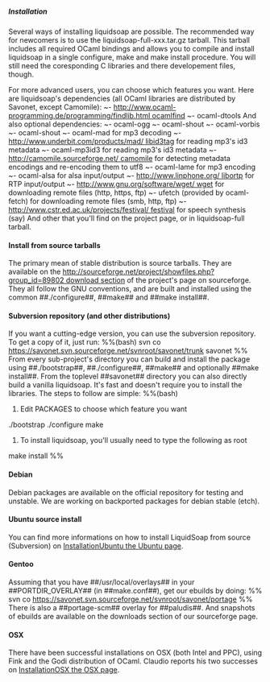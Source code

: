=====Installation=====

Several ways of installing liquidsoap are possible. 
The recommended way for newcomers is to use the liquidsoap-full-xxx.tar.gz tarball. This tarball includes all required OCaml bindings and allows you to compile and install liquidsoap in a single configure, make and make install procedure. You will still need the coresponding C libraries and there developement files, though.

For more advanced users, you can choose which features you want. Here are liquidsoap's dependencies (all OCaml libraries are distributed by Savonet, except Camomile):
~- [[http://www.ocaml-programming.de/programming/findlib.html ocamlfind]]
~- ocaml-dtools
And also optional dependencies:
~- ocaml-ogg
~- ocaml-shout
~- ocaml-vorbis
~- ocaml-shout
~- ocaml-mad for mp3 decoding
~- [[http://www.underbit.com/products/mad/ libid3tag]] for reading mp3's id3 metadata
~- ocaml-mp3id3 for reading mp3's id3 metadata
~- [[http://camomile.sourceforge.net/ camomile]] for detecting metadata encodings and re-encoding them to utf8
~- ocaml-lame for mp3 encoding
~- ocaml-alsa for alsa input/output
~- [[http://www.linphone.org/ libortp]] for RTP input/output
~- [[http://www.gnu.org/software/wget/ wget]] for downloading remote files (http, https, ftp)
~- ufetch (provided by ocaml-fetch) for downloading remote files (smb, http, ftp)
~- [[http://www.cstr.ed.ac.uk/projects/festival/ festival]] for speech synthesis (say)
And other that you'll find on the project page, or in liquidsoap-full tarball.

====Install from source tarballs====
The primary mean of stable distribution is source tarballs. They are available on the [[http://sourceforge.net/project/showfiles.php?group_id=89802 download section]] of the project's page on sourceforge. They all follow the GNU conventions, and are built and installed using the common ##./configure##, ##make## and ##make install##.

====Subversion repository (and other distributions)====
If you want a cutting-edge version, you can use the subversion repository. To get a copy of it, just run:
%%(bash)
svn co https://savonet.svn.sourceforge.net/svnroot/savonet/trunk savonet
%%
From every sub-project's directory you can build and install the package using ##./bootstrap##, ##./configure##, ##make## and optionally ##make install##.
From the toplevel ##savonet## directory you can also directly build a vanilla liquidsoap. It's fast and doesn't require you to install the libraries. The steps to follow are simple:
%%(bash)
# Edit PACKAGES to choose which feature you want
./bootstrap
./configure
make
# To install liquidsoap, you'll usually need to type the following as root
make install
%%

====Debian====
Debian packages are available on the official repository for testing and unstable.
We are working on backported packages for debian stable (etch).

====Ubuntu source install====
You can find more informations on how to install LiquidSoap from source (Subversion) on [[InstallationUbuntu the Ubuntu page]].

====Gentoo====
Assuming that you have ##/usr/local/overlays## in your ##PORTDIR_OVERLAY## (in ##make.conf##), get our ebuilds by doing:
%%
svn co https://savonet.svn.sourceforge.net/svnroot/savonet/portage
%%
There is also a ##portage-scm## overlay for ##paludis##. And snapshots of ebuilds are available on the downloads section of our sourceforge page.

====OSX====
There have been successful installations on OSX (both Intel and PPC), using Fink and the Godi distribution of OCaml. Claudio reports his two successes on [[InstallationOSX the OSX page]].
